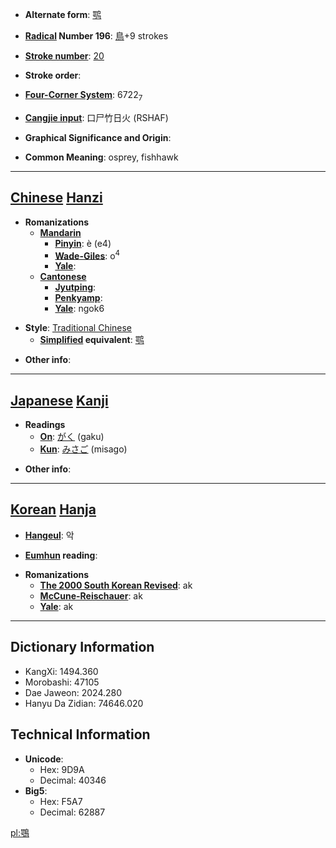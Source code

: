 * '''Alternate form''': [[鹗]]

* '''[[Wiktionary:Chinese radical index| Radical]] Number 196''': [[Wiktionary:Chinese radical index 鳥|鳥]]+9 strokes

* '''[[Wiktionary:Chinese total strokes index|Stroke number]]''': [[Wiktionary:Chinese total strokes index 20|20]]

* '''Stroke order''': 

* '''[[Wiktionary:Chinese four corner index|Four-Corner System]]''': 6722<sub>7</sub>

* '''[[Wiktionary:Chinese Cangjie index|Cangjie input]]''': 口尸竹日火 (RSHAF)

* '''Graphical Significance and Origin''': 

* '''Common Meaning''': osprey, fishhawk

----

== [[Chinese]] [[Hanzi]] ==

* '''Romanizations'''
** '''[[Mandarin]]'''
*** '''[[Pinyin]]''': è (e4)
*** '''[[Wade-Giles]]''': o<sup>4</sup>
*** '''[[Yale]]''': 
** '''[[Cantonese]]'''
*** '''[[Jyutping]]''':
*** '''[[Penkyamp]]''': 
*** '''[[Yale]]''': ngok6

* '''Style''': [[Traditional Chinese]] 
** '''[[Simplified Chinese|Simplified]] equivalent''': [[鹗]]

* '''Other info''': 

----

== [[Japanese]] [[Kanji]] ==

* '''Readings'''
** '''[[On]]''': [[がく]] (gaku)
** '''[[Kun]]''': [[みさご]] (misago)

* '''Other info''':  

----

== [[Korean]] [[Hanja]] ==

* '''[[Hangeul]]''': 악

* '''[[Eumhun]] reading''': 

* '''Romanizations'''
** '''[[The 2000 South Korean Revised Romanization|The 2000 South Korean Revised]]''': ak
** '''[[McCune-Reischauer]]''': ak
** '''[[Yale]]''': ak

----

== Dictionary Information ==

* KangXi: 1494.360
* Morobashi: 47105
* Dae Jaweon: 2024.280
* Hanyu Da Zidian: 74646.020

== Technical Information ==

* '''Unicode''':
** Hex: 9D9A
** Decimal: 40346
* '''Big5''':
** Hex: F5A7
** Decimal: 62887

[[pl:鶚]]
